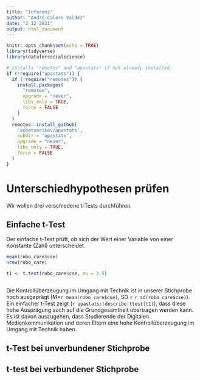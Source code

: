 ```yaml
---
title: "Inferenz"
author: "André Calero Valdez"
date: "2 12 2021"
output: html_document
---
```


```r
knitr::opts_chunk$set(echo = TRUE)
library(tidyverse)
library(dataforsocialscience)

# installs "remotes" and "apastats" if not already installed.
if (!require("apastats")) {
  if (!require("remotes")) {
    install.packages(
      "remotes",
      upgrade = "never",
      libs_only = TRUE,
      force = FALSE
    )
  }
  remotes::install_github(
    'achetverikov/apastats',
    subdir = 'apastats',
    upgrade = "never",
    libs_only = TRUE,
    force = FALSE
  )
}
```

# Unterschiedhypothesen prüfen

Wir wollen drei verschiedene t-Tests durchführen.

## Einfache t-Test

Der einfache t-Test prüft, ob sich der Wert einer Variable von einer Konstante (Zahl) unterscheidet.

```r
mean(robo_care$cse)
nrow(robo_care)

t1 <- t.test(robo_care$cse, mu = 3.5)



```
Die Kontrollüberzeugung im Umgang mit Technik ist in unserer Stichprobe hoch ausgeprägt (M=`r mean(robo_care$cse)`, SD = `r sd(robo_care$cse)`).
Ein einfacher t-Test zeigt (`r apastats::describe.ttest(t1)`), dass diese hohe Ausprägung auch auf die Grundgesamtheit übertragen werden kann. Es ist davon auszugehen, dass Studierende der Digitalen Medienkommunikation und deren Eltern eine hohe Kontrollüberzeugung im Umgang mit Technik haben.


## t-Test bei unverbundener Stichprobe

## t-test bei verbundener Stichprobe







